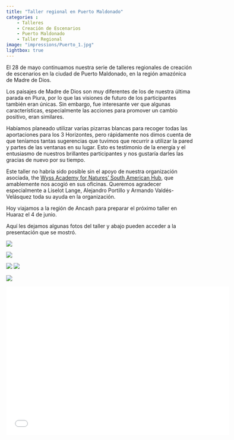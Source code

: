 ```yaml
---
title: "Taller regional en Puerto Maldonado"
categories : 
    - Talleres
    - Creación de Escenarios
    - Puerto Maldonado
    - Taller Regional
image: "impressions/Puerto_1.jpg"
lightbox: true
---
```


El 28 de mayo continuamos nuestra serie de talleres regionales de creación de escenarios en la ciudad de Puerto Maldonado, en la región amazónica de Madre de Dios.  

Los paisajes de Madre de Dios son muy diferentes de los de nuestra última parada en Piura, por lo que las visiones de futuro de los participantes también eran únicas. Sin embargo, fue interesante ver que algunas características, especialmente las acciones para promover un cambio positivo, eran similares. 

Habíamos planeado utilizar varias pizarras blancas para recoger todas las aportaciones para los 3 Horizontes, pero rápidamente nos dimos cuenta de que teníamos tantas sugerencias que tuvimos que recurrir a utilizar la pared y partes de las ventanas en su lugar. Esto es testimonio de la energía y el entusiasmo de nuestros brillantes participantes y nos gustaría darles las gracias de nuevo por su tiempo. 

Este taller no habría sido posible sin el apoyo de nuestra organización asociada, the [Wyss Academy for Natures' South American Hub](https://www.wyssacademy.org/project-south-america), que amablemente nos acogió en sus oficinas. Queremos agradecer especialmente a Liselot Lange, Alejandro Portillo y Armando Valdés-Velásquez toda su ayuda en la organización. 

Hoy viajamos a la región de Ancash para preparar el próximo taller en Huaraz el 4 de junio.

Aquí les dejamos algunas fotos del taller y abajo pueden acceder a la presentación que se mostró. 

::: {layout-nrow=2}
![](impressions/Puerto_1.jpg){group="my-gallery"}

![](impressions/Puerto_2.jpg){group="my-gallery"}

![](impressions/Puerto_3.jpg){group="my-gallery"}
![](impressions/Puerto_4.jpg){group="my-gallery"}

![](impressions/Puerto_group.jpg){group="my-gallery"}
:::

```{=html}
<div class="embed-container">
  <p align="center"><iframe width="600" height="400" src="impressions/Regional_workshop_pres_ES_PtMd.pdf" style="border: 0.5px" ></iframe
  /p>
</div>
```



